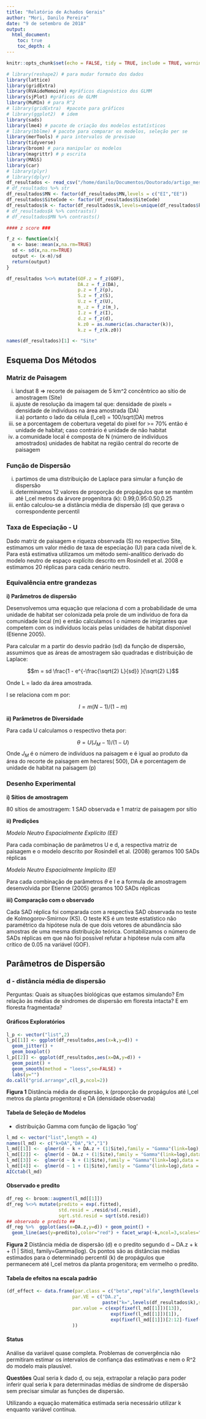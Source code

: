 ```yaml
---
title: "Relatório de Achados Gerais"
author: "Mori, Danilo Pereira"
date: "9 de setembro de 2018"
output: 
  html_document:
    toc: true
    toc_depth: 4
---
```


```r
knitr::opts_chunk$set(echo = FALSE, tidy = TRUE, include = TRUE, warning = FALSE,cache = TRUE)
```

```r
# library(reshape2) # para mudar formato dos dados
library(lattice)
library(gridExtra)
library(RVAideMemoire) #gráficos diagnóstico dos GLMM
library(sjPlot) #gráficos de GLMM
library(MuMIn) # para R^2
# library(gridExtra)  #pacote para gráficos
# library(ggplot2)  # idem
library(sads)
library(lme4) # pacote de criação dos modelos estatísticos
# library(bblme) # pacote para comparar os modelos, seleção per se
library(merTools) # para intervalos de previsao
library(tidyverse)
library(broom) # para manipular os modelos
library(magrittr) # p escrita
library(MASS)
library(car)
# library(plyr) 
# library(dplyr) 
df_resultados <- read_csv("/home/danilo/Documentos/Doutorado/artigo_mestrado/Rmd_e_dados/df_resultados.csv")
# df_resultados %>% str
df_resultados$MN <- factor(df_resultados$MN,levels = c("EI","EE"))
df_resultados$SiteCode <- factor(df_resultados$SiteCode)
df_resultados$k <- factor(df_resultados$k,levels=unique(df_resultados$k))
# df_resultados$k %>% contrasts()
# df_resultados$MN %>% contrasts()

#### z score ###

f_z <- function(x){
  m <- base::mean(x,na.rm=TRUE)
  sd <- sd(x,na.rm=TRUE)
  output <- (x-m)/sd
  return(output)
} 

df_resultados %<>% mutate(GOF.z = f_z(GOF),
                          DA.z = f_z(DA),
                          p.z = f_z(p),
                          S.z = f_z(S),
                          U.z = f_z(U),
                          m_.z = f_z(m_),
                          I.z = f_z(I),
                          d.z = f_z(d),
                          k.z0 = as.numeric(as.character(k)),
                          k.z = f_z(k.z0))

names(df_resultados)[1] <- "Site"

```

## Esquema Dos Métodos

### Matriz de Paisagem

i) landsat 8 => recorte de paisagem de 5 km^2 concêntrico ao sítio de amostragem (Site)
ii) ajuste de resolução da imagem tal que: densidade de pixels = densidade de indivíduos na área amostrada (DA)  
  ii.a) portanto o lado da célula (l_cel) = 100/sqrt(DA) metros
iii) se a porcentagem de cobertura vegetal do pixel for >= 70% então é unidade de habitat; caso contrário é unidade de não habitat
iv) a comunidade local é composta de N (número de indivíduos amostrados) unidades de habitat na região central do recorte de paisagem

### Função de Dispersão

i) partimos de uma distribuição de Laplace para simular a função de dispersão
ii) determinamos 12 valores de proporção de propágulos que se mantêm até l_cel metros da árvore progenitora (k): 0.99,0.95:0.50,0.25
iii) então calculou-se a distância média de dispersão (d) que gerava o correspondente percentil

### Taxa de Especiação - U

Dado matriz de paisagem e riqueza observada (S) no respectivo Site, estimamos um valor médio de taxa de especiação (U) para cada nível de k. Para está estimativa utilizamos um método semi-analítico derivado do modelo neutro de espaço explícito descrito em Rosindell et al. 2008 e estimamos 20 réplicas para cada cenário neutro. 

### Equivalência entre grandezas

__i) Parâmetros de dispersão __

Desenvolvemos uma equação que relaciona d com a probabilidade de uma unidade de habitat ser colonizada pela prole de um indivíduo de fora da comunidade local (m) e então calculamos I o número de imigrantes que competem com os indivíduos locais pelas unidades de habitat disponível (Etienne 2005).

Para calcular m a partir do desvio padrão (sd) da função de dispersão, assumimos que as áreas de amostragem são quadradas e distribuição de Laplace:

$$m = sd \frac{1 - e^{-\frac{\sqrt{2} L}{sd}} }{\sqrt{2} L}$$

Onde L = lado da área amostrada.

I se relaciona com m por:

$$ I = m (N - 1) / (1 - m)$$

__ii) Parâmetros de Diversidade__

Para cada U calculamos o respectivo theta por:

$$ \theta = U  (J_M - 1) / (1 - U) $$
Onde $J_M$ é o número de indivíduos na paisagem e é igual ao produto da área do recorte de paisagem em hectares( 500), DA e porcentagem de unidade de habitat na paisagem (p)

### Desenho Experimental

__i) Sítios de amostragem__

80 sítios de amostragem: 1 SAD observada e 1 matriz de paisagem por sítio

__ii) Predições__

_Modelo Neutro Espacialmente Explícito (EE)_

Para cada combinação de parâmetros U e d, a respectiva matriz de paisagem e o modelo descrito por Rosindell et al. (2008) geramos 100 SADs réplicas

_Modelo Neutro Espacialmente Implícito (EI)_

Para cada combinação de parâmetros $\theta$ e I e a formula de amostragem desenvolvida por Etienne (2005) geramos 100 SADs réplicas

__iii) Comparação com o observado__

Cada SAD réplica foi comparada com a respectiva SAD observada no teste de Kolmogorov-Smirnov (KS). O teste KS é um teste estatístico não paramétrico da hipótese nula de que dois vetores de abundância são amostras de uma mesma distribuição teórica. Contabilizamos o número de SADs réplicas em que não foi possível refutar a hipótese nula com alfa crítico de 0.05 na variável (GOF).

## Parâmetros de Dispersão

### d - distância média de dispersão

Perguntas: Quais as situações biológicas que estamos simulando? Em relação às médias de síndromes de dispersão em floresta intacta? E em floresta fragmentada?

#### Gráficos Exploratórios

```r
l_p <- vector("list",2)
l_p[[1]] <- ggplot(df_resultados,aes(x=k,y=d)) + 
  geom_jitter() +
  geom_boxplot()
l_p[[2]] <- ggplot(df_resultados,aes(x=DA,y=d)) + 
  geom_point() +
  geom_smooth(method = "loess",se=FALSE) +
  labs(y="")
do.call("grid.arrange",c(l_p,ncol=2))
```

__Figura 1__ Distância média de dispersão, k (proporção de propágulos até l_cel metros da planta progenitora) e DA (densidade observada)

#### Tabela de Seleção de Modelos

- distribuição Gamma com função de ligação 'log'

```r
l_md <- vector("list",length = 4)
names(l_md) <- c("k+DA","DA","k","1")
l_md[[1]] <-  glmer(d ~ k + DA.z + (1|Site),family = "Gamma"(link=log),data = df_resultados)
l_md[[2]] <-  glmer(d ~ DA.z + (1|Site),family = "Gamma"(link=log),data = df_resultados)
l_md[[3]] <-  glmer(d ~ k + (1|Site),family = "Gamma"(link=log),data = df_resultados)
l_md[[4]] <-  glmer(d ~ 1 + (1|Site),family = "Gamma"(link=log),data = df_resultados)
AICctab(l_md)
```

#### Observado e predito

```r
df_reg <- broom::augment(l_md[[1]])
df_reg %<>% mutate(predito = exp(.fitted),
                   std.resid = .resid/sd(.resid),
                   sqrt.std.resid = sqrt(std.resid))
## observado e predito ##
df_reg %>%  ggplot(aes(x=DA.z,y=d)) + geom_point() +
  geom_line(aes(y=predito),color="red") + facet_wrap(~k,ncol=3,scales="free")
```

__Figura 2__ Distância média de dispersão (d) e o predito segundo d ~ DA.z + k + (1 | Sítio), family=Gamma(log). Os pontos são as distâncias médias estimados para o determinado percentil (k) de propágulos que permanecem até l_cel metros da planta progenitora; em vermelho o predito.

#### Tabela de efeitos na escala padrão

```r
(df_effect <- data.frame(par.class = c("beta",rep("alfa",length(levels(df_resultados$k)) ) ),
                        par.VE = c("DA.z",
                                   paste("k=",levels(df_resultados$k),sep="")),
                        par.value = c(exp(fixef(l_md[[1]])[13]),
                                      exp(fixef(l_md[[1]])[1]),
                                      exp(fixef(l_md[[1]])[2:12]-fixef(l_md[[1]])[1]))
                        ))
```


#### Status

Análise da variável quase completa. Problemas de convergência não permitiram estimar os intervalos de confiança das estimativas e nem o R^2 do modelo mais plausível.

__Questões__
Qual seria k dado d, ou seja, extrapolar a relação para poder inferir qual seria k para determinadas médias de síndrome de dispersão sem precisar simular as funções de dispersão.   

Utilizando a equação matemática estimada seria necessário utilizar k enquanto variável contínua.
